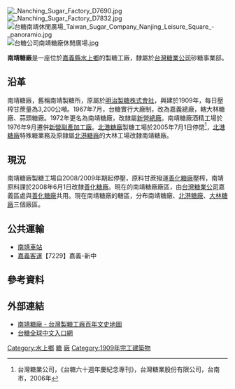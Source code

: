 {{expand|time=2015-10-31T01:47:12+00:00}}
{{refimprove|time=2015-10-31T01:47:12+00:00}}
[[File:_Nanching_Sugar_Factory_D7690.jpg|thumb]]
[[File:_Nanching_Sugar_Factory_D7832.jpg|thumb]]
[[File:台糖南靖休閒廣場_Taiwan_Sugar_Company_Nanjing_Leisure_Square_-_panoramio.jpg|thumb]]
[[File:台糖公司南靖糖廠休閒廣場.jpg|thumb]]

'''南靖糖廠'''是一座位於[[嘉義縣|嘉義縣]][[水上鄉|水上鄉]]的製糖工廠，隸屬於[[台灣糖業公司|台灣糖業公司]]砂糖事業部。

== 沿革 ==
南靖糖廠，舊稱南靖製糖所，原屬於[[明治製糖株式會社|明治製糖株式會社]]，興建於1909年，每日壓榨甘蔗量為3,200公噸。1967年7月，台糖實行大廠制，改為嘉義總廠，轄大林糖廠、蒜頭糖廠。1972年更名為南靖糖廠，改隸屬[[新營糖廠|新營總廠]]。南靖糖廠酒精工場於1976年9月遷併[[新營副產加工廠|新營副產加工廠]]。[[北港糖廠|北港糖廠]]製糖工場於2005年7月1日停閉<ref name="台糖六十週年慶紀念專刊">台灣糖業公司，《台糖六十週年慶紀念專刊》，台灣糖業股份有限公司，台南市，2006年</ref>，[[北港糖廠|北港糖廠]]特殊糖業務及原隸屬[[北港糖廠|北港糖廠]]的大林工場改隸南靖糖廠。

== 現況 ==
南靖糖廠製糖工場自2008/2009年期起停壓，原料甘蔗撥運[[善化糖廠|善化糖廠]]壓榨，南靖原料課於2008年6月1日改隸[[善化糖廠|善化糖廠]]。現在的南靖糖廠廠區，由[[台灣糖業公司|台灣糖業公司]]嘉義區處與[[善化糖廠|善化糖廠]]共用。現在南靖糖廠的轄區，分布南靖糖廠、[[北港糖廠|北港糖廠]]、[[大林糖廠|大林糖廠]]三個廠區。
== 公共運輸 ==
*[[南靖車站|南靖車站]]
*[[嘉義客運|嘉義客運]]【7229】嘉義-新中

== 參考資料 ==
<div class="references-small">
<references />
</div>

== 外部連結 ==
{{commonscat|Nanching Sugar Factory}}
* [http://map.net.tw/taisugar/?dir-item=%e5%8d%97%e9%9d%96%e7%b3%96%e5%bb%a0 南靖糖廠 - 台灣製糖工廠百年文史地圖]{{Wayback|url=http://map.net.tw/taisugar/?dir-item=%e5%8d%97%e9%9d%96%e7%b3%96%e5%bb%a0 |date=20161201054207 }} 
* [http://www.taisugar.com.tw/chinese/index.aspx 台糖全球中文入口網]{{Wayback|url=http://www.taisugar.com.tw/chinese/index.aspx |date=20100829110525 }}

{{台灣糖廠列表}}
[[Category:水上鄉|Category:水上鄉]]
[[Category:嘉義縣建築物|糖]]
[[Category:台灣糖廠|廠]]
[[Category:1909年完工建築物|Category:1909年完工建築物]]